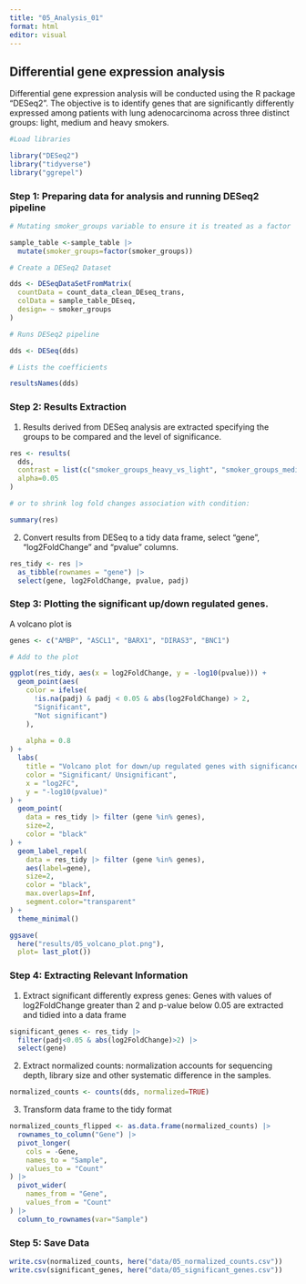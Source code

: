 ```yaml
---
title: "05_Analysis_01"
format: html
editor: visual
---
```


## Differential gene expression analysis

Differential gene expression analysis will be conducted using the R package "DESeq2". The objective is to identify genes that are significantly differently expressed among patients with lung adenocarcinoma across three distinct groups: light, medium and heavy smokers.

```r

#Load libraries

library("DESeq2")
library("tidyverse")
library("ggrepel")
```

### Step 1: Preparing data for analysis and running DESeq2 pipeline

```r

# Mutating smoker_groups variable to ensure it is treated as a factor

sample_table <-sample_table |>
  mutate(smoker_groups=factor(smoker_groups))

# Create a DESeq2 Dataset

dds <- DESeqDataSetFromMatrix(
  countData = count_data_clean_DEseq_trans, 
  colData = sample_table_DEseq,
  design= ~ smoker_groups
)

# Runs DESeq2 pipeline

dds <- DESeq(dds)

# Lists the coefficients

resultsNames(dds) 
```

### Step 2: Results Extraction

1.  Results derived from DESeq analysis are extracted specifying the groups to be compared and the level of significance.

```r

res <- results(
  dds, 
  contrast = list(c("smoker_groups_heavy_vs_light", "smoker_groups_medium_vs_light")),
  alpha=0.05
)

# or to shrink log fold changes association with condition:

summary(res)
```

2.  Convert results from DESeq to a tidy data frame, select "gene", "log2FoldChange" and "pvalue" columns.

```r

res_tidy <- res |>
  as_tibble(rownames = "gene") |>
  select(gene, log2FoldChange, pvalue, padj)
```

### Step 3: Plotting the significant up/down regulated genes.

A volcano plot is

```r

genes <- c("AMBP", "ASCL1", "BARX1", "DIRAS3", "BNC1")

# Add to the plot

ggplot(res_tidy, aes(x = log2FoldChange, y = -log10(pvalue))) +
  geom_point(aes(
    color = ifelse(
      !is.na(padj) & padj < 0.05 & abs(log2FoldChange) > 2, 
      "Significant", 
      "Not significant")
    ), 
    
    alpha = 0.8
) +
  labs(
    title = "Volcano plot for down/up regulated genes with significance < 0.05", 
    color = "Significant/ Unsignificant", 
    x = "log2FC",
    y = "-log10(pvalue)"
) +
  geom_point(
    data = res_tidy |> filter (gene %in% genes), 
    size=2,
    color = "black"
) +
  geom_label_repel(
    data = res_tidy |> filter (gene %in% genes), 
    aes(label=gene),
    size=2,
    color = "black", 
    max.overlaps=Inf,
    segment.color="transparent"
) +
  theme_minimal()

ggsave(
  here("results/05_volcano_plot.png"),
  plot= last_plot())
```

### Step 4: Extracting Relevant Information

1.  Extract significant differently express genes: Genes with values of log2FoldChange greater than 2 and p-value below 0.05 are extracted and tidied into a data frame

```r

significant_genes <- res_tidy |>
  filter(padj<0.05 & abs(log2FoldChange)>2) |>
  select(gene)
```

2.  Extract normalized counts: normalization accounts for sequencing depth, library size and other systematic difference in the samples.

```r

normalized_counts <- counts(dds, normalized=TRUE)
```

3.  Transform data frame to the tidy format

```r

normalized_counts_flipped <- as.data.frame(normalized_counts) |>
  rownames_to_column("Gene") |>
  pivot_longer(
    cols = -Gene, 
    names_to = "Sample", 
    values_to = "Count"
) |>
  pivot_wider(
    names_from = "Gene", 
    values_from = "Count"
) |>
  column_to_rownames(var="Sample")
```

### Step 5: Save Data

```r

write.csv(normalized_counts, here("data/05_normalized_counts.csv"))
write.csv(significant_genes, here("data/05_significant_genes.csv"))
```

